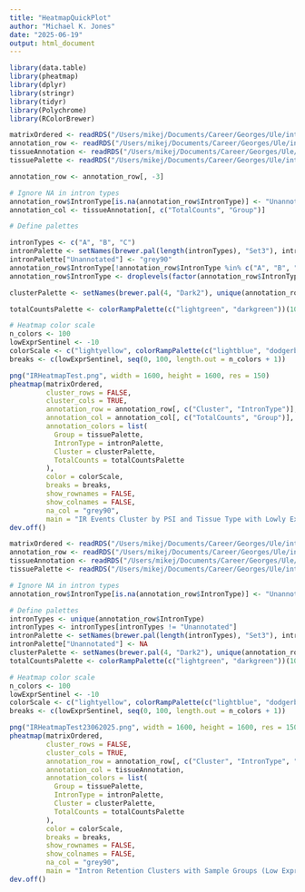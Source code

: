 ```yaml
---
title: "HeatmapQuickPlot"
author: "Michael K. Jones"
date: "2025-06-19"
output: html_document
---
```


```r
library(data.table)
library(pheatmap)
library(dplyr)
library(stringr)
library(tidyr)
library(Polychrome)
library(RColorBrewer)
```

```r
matrixOrdered <- readRDS("/Users/mikej/Documents/Career/Georges/Ule/intron_retention_propensity/results/matrixOrdered.rds")
annotation_row <- readRDS("/Users/mikej/Documents/Career/Georges/Ule/intron_retention_propensity/results/annotation_row.rds")
tissueAnnotation <- readRDS("/Users/mikej/Documents/Career/Georges/Ule/intron_retention_propensity/results/tissueAnnotation2.rds")
tissuePalette <- readRDS("/Users/mikej/Documents/Career/Georges/Ule/intron_retention_propensity/results/tissuePalette.rds")

annotation_row <- annotation_row[, -3]

# Ignore NA in intron types
annotation_row$IntronType[is.na(annotation_row$IntronType)] <- "Unannotated"
annotation_col <- tissueAnnotation[, c("TotalCounts", "Group")]

# Define palettes

intronTypes <- c("A", "B", "C")
intronPalette <- setNames(brewer.pal(length(intronTypes), "Set3"), intronTypes)
intronPalette["Unannotated"] <- "grey90"
annotation_row$IntronType[!annotation_row$IntronType %in% c("A", "B", "C")] <- "Unannotated"
annotation_row$IntronType <- droplevels(factor(annotation_row$IntronType))

clusterPalette <- setNames(brewer.pal(4, "Dark2"), unique(annotation_row$Cluster))

totalCountsPalette <- colorRampPalette(c("lightgreen", "darkgreen"))(100)

# Heatmap color scale
n_colors <- 100
lowExprSentinel <- -10
colorScale <- c("lightyellow", colorRampPalette(c("lightblue", "dodgerblue", "pink", "firebrick"))(n_colors))
breaks <- c(lowExprSentinel, seq(0, 100, length.out = n_colors + 1))

```

```r
png("IRHeatmapTest.png", width = 1600, height = 1600, res = 150)
pheatmap(matrixOrdered,
         cluster_rows = FALSE,
         cluster_cols = TRUE,
         annotation_row = annotation_row[, c("Cluster", "IntronType")],
         annotation_col = annotation_col[, c("TotalCounts", "Group")],
         annotation_colors = list(
           Group = tissuePalette,
           IntronType = intronPalette,
           Cluster = clusterPalette,
           TotalCounts = totalCountsPalette
         ),
         color = colorScale,
         breaks = breaks,
         show_rownames = FALSE,
         show_colnames = FALSE,
         na_col = "grey90",
         main = "IR Events Cluster by PSI and Tissue Type with Lowly Expressed Genes Masked")
dev.off()
```

```r
matrixOrdered <- readRDS("/Users/mikej/Documents/Career/Georges/Ule/intron_retention_propensity/results/matrixOrdered.rds")
annotation_row <- readRDS("/Users/mikej/Documents/Career/Georges/Ule/intron_retention_propensity/results/annotation_row.rds")
tissueAnnotation <- readRDS("/Users/mikej/Documents/Career/Georges/Ule/intron_retention_propensity/results/tissueAnnotation.rds")
tissuePalette <- readRDS("/Users/mikej/Documents/Career/Georges/Ule/intron_retention_propensity/results/tissuePalette.rds")

# Ignore NA in intron types
annotation_row$IntronType[is.na(annotation_row$IntronType)] <- "Unannotated"

# Define palettes
intronTypes <- unique(annotation_row$IntronType)
intronTypes <- intronTypes[intronTypes != "Unannotated"]
intronPalette <- setNames(brewer.pal(length(intronTypes), "Set3"), intronTypes)
intronPalette["Unannotated"] <- NA
clusterPalette <- setNames(brewer.pal(4, "Dark2"), unique(annotation_row$Cluster))
totalCountsPalette <- colorRampPalette(c("lightgreen", "darkgreen"))(100)

# Heatmap color scale
n_colors <- 100
lowExprSentinel <- -10
colorScale <- c("lightyellow", colorRampPalette(c("lightblue", "dodgerblue", "pink", "firebrick"))(n_colors))
breaks <- c(lowExprSentinel, seq(0, 100, length.out = n_colors + 1))


```

```r
png("IRHeatmapTest23062025.png", width = 1600, height = 1600, res = 150)
pheatmap(matrixOrdered,
         cluster_rows = FALSE,
         cluster_cols = TRUE,
         annotation_row = annotation_row[, c("Cluster", "IntronType", "TotalCounts")],
         annotation_col = tissueAnnotation,
         annotation_colors = list(
           Group = tissuePalette,
           IntronType = intronPalette,
           Cluster = clusterPalette,
           TotalCounts = totalCountsPalette
         ),
         color = colorScale,
         breaks = breaks,
         show_rownames = FALSE,
         show_colnames = FALSE,
         na_col = "grey90",
         main = "Intron Retention Clusters with Sample Groups (Low Expression in Yellow)")
dev.off()
```